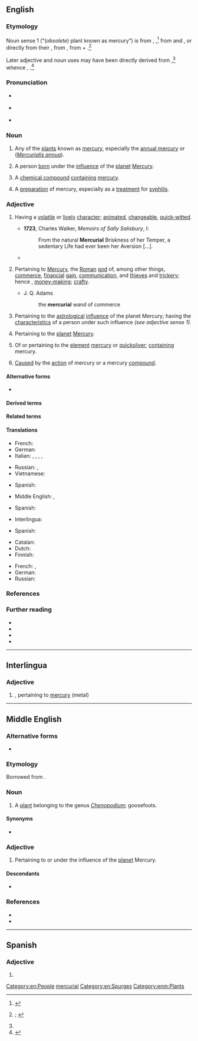 ==English==
{{was wotd|2019|September|24}}

===Etymology===
Noun sense 1 (“(''obsolete'') plant known as mercury”) is from {{inh|en|enm|mercurial}}, {{m|enm|mercuryal||a plant, probably the goosefoot (''Chenopodium''); (''possibly'') dog's mercury (''Mercurialis perennis'')}},<ref>{{R:MED Online|entry=mercuriāl|pos=n|id=MED27416|accessdate=5 May 2019}}</ref> from {{der|en|xno|mercurial}} and {{der|en|fro|mercurial}}, or directly from their {{glossary|etymon}} {{der|en|la|mercuriālis||a plant, probably annual mercury (''Mercurialis annua'')}}, from {{m|la|mercuriālis||pertaining to the Roman god Mercury|pos=adjective}}, from {{m|la|Mercurius||the Roman god Mercury}} + {{m|la|-ālis|pos=''suffix forming adjectives of relationship from nouns''}}.<ref name="OED">{{R:OED Online|pos=n.'' and ''adj|id=116691|date=September 2001|nodot=yes}}; {{R:Oxford Dictionaries Online}}</ref>

Later adjective and noun uses may have been directly derived from {{der|en|la|mercuriālis|pos=adjective}},<ref name="OED"/> whence {{cog|enm|mercurial}}, {{m|enm|Mercurial||under the astrological influence of the planet Mercury}}.<ref>{{R:MED Online|entry=Mercuriāl|pos=adj|id=MED27417|accessdate=5 May 2019}}</ref>

===Pronunciation===
* {{a|RP}} {{IPA|en|/məːˈkjʊə.ɹɪ.əl/}}
* {{a|GA}} {{IPA|en|/mɝˈkjʊ.ɹi.əl/|/-ˈkjɔ-/}}
* {{hyphenation|en|mer|cu|ri|al}}

===Noun===
{{en-noun}}

# {{lb|en|obsolete}} Any of the [[plant#Noun|plants]] known as [[mercury]], especially the [[annual mercury]] or {{vern|French mercury}} (''[[Mercurialis annua]]''). {{defdate|13th–17th c.}}
# {{lb|en|astrology}} A person [[born]] under the [[influence#Noun|influence]] of the [[planet]] [[Mercury]]. {{defdate|from 16th c.}}
# {{lb|en|chemistry}} A [[chemical compound]] [[contain]]ing [[mercury]].
# {{lb|en|medicine|historical}} A [[preparation]] of mercury, especially as a [[treatment]] for [[syphilis]]. {{defdate|from 17th c.}}

===Adjective===
{{en-adj}}

# {{lb|en|comparable}} Having a [[volatile]] or [[lively]] [[character]]; [[animated#Adjective|animated]], [[changeable]], [[quick-witted]]. {{defdate|from 17th c.}}
#: {{synonyms|en|fickle|unpredictable}}
#: {{ux|en|his '''mercurial''' temperament}}
#* '''1723''', Charles Walker, ''Memoirs of Sally Salisbury'', I:
#*: From the natural '''Mercurial''' Briskness of her Temper, a sedentary Life had ever been her Aversion [...].
#* {{quote-web|en|author=Rami G. Khouri|title=Lebanese oligarchy preserves its interests once again|url=http://www.aljazeera.com/indepth/opinion/2016/10/lebanese-oligarchy-preserves-interests-161021075017806.html|work=Aljazeera|date=22 October 2016|passage=Lebanon has shown once again that it is a land of dazzling deals and '''mercurial''' personalities, including in the realm of the national presidency itself.}}
# {{lb|en|not comparable|Ancient Rome|religion}} Pertaining to [[Mercury]], the [[Roman#Adjective|Roman]] [[god]] of, among other things, [[commerce]], [[financial#Adjective|financial]] [[gain#Noun|gain]], [[communication]], and [[thief|thieves]] and [[trickery]]; hence {{lb|en|comparable}}, [[money-making#Adjective|money-making]]; [[crafty]]. {{defdate|from 15th c.}}
#* J. Q. Adams
#*: the '''mercurial''' wand of commerce
# {{lb|en|not comparable|astrology}} Pertaining to the [[astrological]] [[influence#Noun|influence]] of the planet Mercury; having the [[characteristic#Noun|characteristics]] of a person under such influence ''(see adjective sense 1)''. {{defdate|from 16th c.}}
# {{lb|en|not comparable|astronomy}} Pertaining to the [[planet]] [[Mercury]]. {{defdate|from 14th c.}}
# {{lb|en|not comparable|chemistry}} Of or pertaining to the [[element]] [[mercury]] or [[quicksilver]]; [[contain]]ing mercury. {{defdate|from 16th c.}}
# {{lb|en|not comparable|medicine}} [[cause#Verb|Caused]] by the [[action]] of mercury or a mercury [[compound#Noun|compound]].

====Alternative forms====
* {{sense|pertaining to the Roman god Mercury or planet Mercury}} {{l|en|Mercurial}}

====Derived terms====
{{col3|en|mercurial eczema|mercurial glossitis|mercurial ointment|mercurial phosphorus|mercurial pneumatic trough|mercurial rash|mercurial trough|[[mercurialisation]], [[mercurialization]]|[[mercurialise]], [[mercurialize]]|mercurialism|mercurialist|mercuriality|mercurially|organomercurial}}

====Related terms====
{{col3|en|mercuric|mercury|Mercury}}

====Translations====
{{trans-top-also|having a volatile or lively character|animated|changeable|quick-witted}}
* French: {{t+|fr|lunatique}}
* German: {{t+|de|sprunghaft}}
* Italian: {{t+|it|incostante|m|f}}, {{t+|it|lunatico|m}}, {{t+|it|lunatica|f}}, {{t+|it|mutevole|m|f}}, {{t+|it|volubile|m|f}}
{{trans-mid}}
* Russian: {{t+|ru|сообрази́тельный|m}}, {{t+|ru|нахо́дчивый|m}}
* Vietnamese: {{t+|vi|lanh lợi}}
{{trans-bottom}}

{{trans-top|pertaining to the Roman god Mercury}}
* Spanish: {{t+|es|mercurial|m|f}}
{{trans-mid}}
{{trans-bottom}}

{{trans-top|pertaining to the astrological influence of the planet Mercury}}
* Middle English: {{t|enm|mercurial}}, {{t|enm|Mercurial}}
{{trans-mid}}
{{trans-bottom}}

{{trans-top|pertaining to the planet Mercury}}
* Spanish: {{t+|es|mercurial|m|f}}
{{trans-mid}}
{{trans-bottom}}

{{trans-top|of or pertaining to the element mercury}}
* Interlingua: {{t|ia|mercurial}}
{{trans-mid}}
* Spanish: {{t+|es|mercurial|m|f}}
{{trans-bottom}}

{{trans-top|containing the element mercury}}
* Catalan: {{t+|ca|mercurial}}
* Dutch: {{t|nl|kwikhoudend}}
* Finnish: {{t|fi|elohopeapitoinen}}
{{trans-mid}}
* French: {{t+|fr|mercuriel|m}}, {{t+|fr|mercurielle|f}}
* German: {{t+|de|quecksilberhaltig}}
* Russian: {{t+|ru|рту́тный|m}}
{{trans-bottom}}

{{trans-top|caused by the action of mercury or a mercury compound}}
{{trans-mid}}
{{trans-bottom}}

===References===
<references />

===Further reading===
* {{pedia|Mercurialis (plant)}}
* {{pedia|mercury (element)}}
* {{pedia|Mercury (mythology)}}
* {{pedia|Mercury (planet)}}

[[Category:en:People]]
[[Category:en:Planets of the Solar System| mercurial]]
[[Category:en:Spurges]]

----

==Interlingua==

===Adjective===
{{ia-adj|-}}

# {{l|en|mercurial}}, pertaining to [[mercury]] (metal)

----

==Middle English==

===Alternative forms===
* {{sense|noun}} {{alter|enm|mercuriale}}

===Etymology===
Borrowed from {{bor|enm|la|Mercuriālis||pertaining to [[Mercury]]}}.

===Noun===
{{enm-noun|-}}

# {{lb|enm|botany}} A [[plant]] belonging to the genus ''[[Chenopodium]]''; goosefoots.

====Synonyms====
* {{l|enm|mercurie}}

===Adjective===
{{enm-adj}}

# {{lb|enm|astronomy|astrology|often capitalized, see [[Mercurial]]}} Pertaining to or under the influence of the [[planet]] Mercury.

====Descendants====
* {{l|en|mercurial}}

===References===
* {{R:MED Online|entry=mercuriāl|pos=n|id=MED27416|accessdate=5 May 2019}}
* {{R:MED Online|entry=Mercuriāl|pos=adj|id=MED27417|accessdate=5 May 2019}}

[[Category:enm:Plants]]

----

==Spanish==

===Adjective===
{{es-adj|pl=mercuriales}}

# {{l|en|mercurial}}